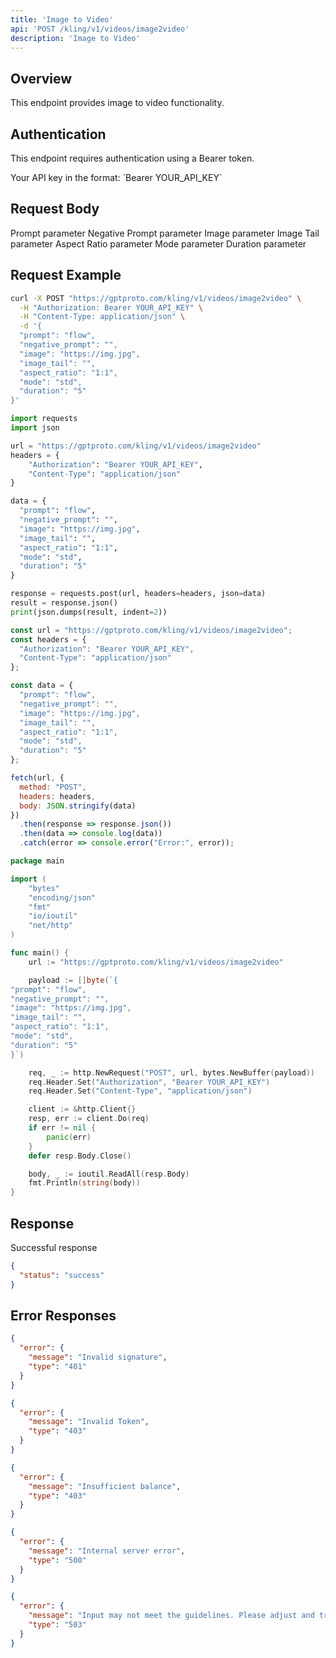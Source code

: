 ```yaml
---
title: 'Image to Video'
api: 'POST /kling/v1/videos/image2video'
description: 'Image to Video'
---
```


## Overview

This endpoint provides image to video functionality.

## Authentication

This endpoint requires authentication using a Bearer token.

<ParamField header="Authorization" type="string" required default="sk-***********">
  Your API key in the format: `Bearer YOUR_API_KEY`
</ParamField>

## Request Body

<ParamField body="prompt" type="string" required default="flow">
  Prompt parameter
</ParamField>

<ParamField body="negative_prompt" type="string"  default="">
  Negative Prompt parameter
</ParamField>

<ParamField body="image" type="string"  default="https://img.jpg">
  Image parameter
</ParamField>

<ParamField body="image_tail" type="string"  default="">
  Image Tail parameter
</ParamField>

<ParamField body="aspect_ratio" type="string"  default="1:1">
  Aspect Ratio parameter
</ParamField>

<ParamField body="mode" type="string"  default="std">
  Mode parameter
</ParamField>

<ParamField body="duration" type="string"  default="5">
  Duration parameter
</ParamField>

## Request Example

<CodeGroup>

```bash cURL
curl -X POST "https://gptproto.com/kling/v1/videos/image2video" \
  -H "Authorization: Bearer YOUR_API_KEY" \
  -H "Content-Type: application/json" \
  -d '{
  "prompt": "flow",
  "negative_prompt": "",
  "image": "https://img.jpg",
  "image_tail": "",
  "aspect_ratio": "1:1",
  "mode": "std",
  "duration": "5"
}'
```

```python Python
import requests
import json

url = "https://gptproto.com/kling/v1/videos/image2video"
headers = {
    "Authorization": "Bearer YOUR_API_KEY",
    "Content-Type": "application/json"
}

data = {
  "prompt": "flow",
  "negative_prompt": "",
  "image": "https://img.jpg",
  "image_tail": "",
  "aspect_ratio": "1:1",
  "mode": "std",
  "duration": "5"
}

response = requests.post(url, headers=headers, json=data)
result = response.json()
print(json.dumps(result, indent=2))
```

```javascript JavaScript
const url = "https://gptproto.com/kling/v1/videos/image2video";
const headers = {
  "Authorization": "Bearer YOUR_API_KEY",
  "Content-Type": "application/json"
};

const data = {
  "prompt": "flow",
  "negative_prompt": "",
  "image": "https://img.jpg",
  "image_tail": "",
  "aspect_ratio": "1:1",
  "mode": "std",
  "duration": "5"
};

fetch(url, {
  method: "POST",
  headers: headers,
  body: JSON.stringify(data)
})
  .then(response => response.json())
  .then(data => console.log(data))
  .catch(error => console.error("Error:", error));
```

```go Go
package main

import (
    "bytes"
    "encoding/json"
    "fmt"
    "io/ioutil"
    "net/http"
)

func main() {
    url := "https://gptproto.com/kling/v1/videos/image2video"

    payload := []byte(`{
"prompt": "flow",
"negative_prompt": "",
"image": "https://img.jpg",
"image_tail": "",
"aspect_ratio": "1:1",
"mode": "std",
"duration": "5"
}`)

    req, _ := http.NewRequest("POST", url, bytes.NewBuffer(payload))
    req.Header.Set("Authorization", "Bearer YOUR_API_KEY")
    req.Header.Set("Content-Type", "application/json")

    client := &http.Client{}
    resp, err := client.Do(req)
    if err != nil {
        panic(err)
    }
    defer resp.Body.Close()

    body, _ := ioutil.ReadAll(resp.Body)
    fmt.Println(string(body))
}
```

</CodeGroup>

## Response

<ResponseField name="Success" type="200">
  Successful response

```json
{
  "status": "success"
}
```
</ResponseField>

## Error Responses

<ResponseExample>

```json 401 - Invalid signature
{
  "error": {
    "message": "Invalid signature",
    "type": "401"
  }
}
```

```json 403 - Invalid Token
{
  "error": {
    "message": "Invalid Token",
    "type": "403"
  }
}
```

```json 403 - Insufficient balance
{
  "error": {
    "message": "Insufficient balance",
    "type": "403"
  }
}
```

```json 500 - Internal server error
{
  "error": {
    "message": "Internal server error",
    "type": "500"
  }
}
```

```json 503 - Content policy violation
{
  "error": {
    "message": "Input may not meet the guidelines. Please adjust and try again.",
    "type": "503"
  }
}
```

</ResponseExample>

